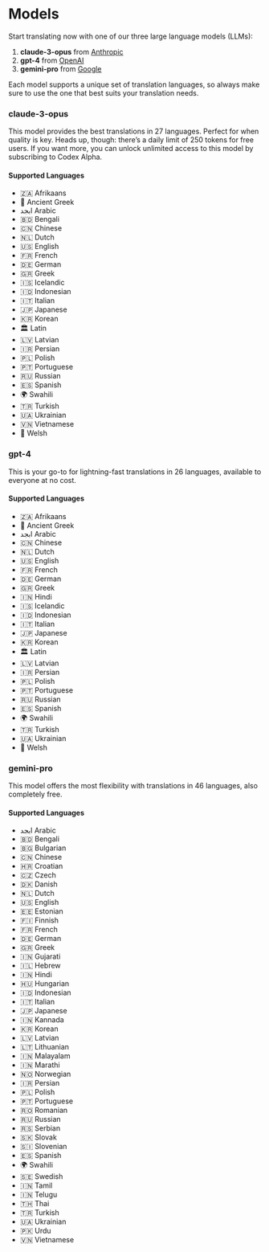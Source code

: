 # Models

Start translating now with one of our three large language models (LLMs):

1. **claude-3-opus** from [Anthropic](https://www.anthropic.com/)
1. **gpt-4** from [OpenAI](https://openai.com/)
1. **gemini-pro** from [Google](https://deepmind.google/technologies/gemini/#introduction)

Each model supports a unique set of translation languages, so always make sure to use the one that best suits your translation needs.

### claude-3-opus

This model provides the best translations in 27 languages. Perfect for when quality is key. Heads up, though: there’s a daily limit of 250 tokens for free users. If you want more, you can unlock unlimited access to this model by subscribing to Codex Alpha.

#### Supported Languages
- 🇿🇦  Afrikaans
- 🏺  Ancient Greek
- ابجد  Arabic
- 🇧🇩  Bengali
- 🇨🇳  Chinese
- 🇳🇱  Dutch
- 🇺🇸  English
- 🇫🇷  French
- 🇩🇪  German
- 🇬🇷  Greek
- 🇮🇸  Icelandic
- 🇮🇩  Indonesian
- 🇮🇹  Italian
- 🇯🇵  Japanese
- 🇰🇷  Korean
- 🏛️  Latin
- 🇱🇻  Latvian
- 🇮🇷  Persian
- 🇵🇱  Polish
- 🇵🇹  Portuguese
- 🇷🇺  Russian
- 🇪🇸  Spanish
- 🌍  Swahili
- 🇹🇷  Turkish
- 🇺🇦  Ukrainian
- 🇻🇳  Vietnamese
- 🏴󠁧󠁢󠁷󠁬󠁳󠁿  Welsh

### gpt-4

This is your go-to for lightning-fast translations in 26 languages, available to everyone at no cost.

#### Supported Languages
- 🇿🇦  Afrikaans
- 🏺  Ancient Greek
- ابجد  Arabic
- 🇨🇳  Chinese
- 🇳🇱  Dutch
- 🇺🇸  English
- 🇫🇷  French
- 🇩🇪  German
- 🇬🇷  Greek
- 🇮🇳  Hindi
- 🇮🇸  Icelandic
- 🇮🇩  Indonesian
- 🇮🇹  Italian
- 🇯🇵  Japanese
- 🇰🇷  Korean
- 🏛️  Latin
- 🇱🇻  Latvian
- 🇮🇷  Persian
- 🇵🇱  Polish
- 🇵🇹  Portuguese
- 🇷🇺  Russian
- 🇪🇸  Spanish
- 🌍  Swahili
- 🇹🇷  Turkish
- 🇺🇦  Ukrainian
- 🏴󠁧󠁢󠁷󠁬󠁳󠁿  Welsh

### gemini-pro

This model offers the most flexibility with translations in 46 languages, also completely free.

#### Supported Languages
- ابجد  Arabic
- 🇧🇩  Bengali
- 🇧🇬  Bulgarian
- 🇨🇳  Chinese
- 🇭🇷  Croatian
- 🇨🇿  Czech
- 🇩🇰  Danish
- 🇳🇱  Dutch
- 🇺🇸  English
- 🇪🇪  Estonian
- 🇫🇮  Finnish
- 🇫🇷  French
- 🇩🇪  German
- 🇬🇷  Greek
- 🇮🇳  Gujarati
- 🇮🇱  Hebrew
- 🇮🇳  Hindi
- 🇭🇺  Hungarian
- 🇮🇩  Indonesian
- 🇮🇹  Italian
- 🇯🇵  Japanese
- 🇮🇳  Kannada
- 🇰🇷  Korean
- 🇱🇻  Latvian
- 🇱🇹  Lithuanian
- 🇮🇳  Malayalam
- 🇮🇳  Marathi
- 🇳🇴  Norwegian
- 🇮🇷  Persian
- 🇵🇱  Polish
- 🇵🇹  Portuguese
- 🇷🇴  Romanian
- 🇷🇺  Russian
- 🇷🇸  Serbian
- 🇸🇰  Slovak
- 🇸🇮  Slovenian
- 🇪🇸  Spanish
- 🌍  Swahili
- 🇸🇪  Swedish
- 🇮🇳  Tamil
- 🇮🇳  Telugu
- 🇹🇭  Thai
- 🇹🇷  Turkish
- 🇺🇦  Ukrainian
- 🇵🇰  Urdu
- 🇻🇳  Vietnamese